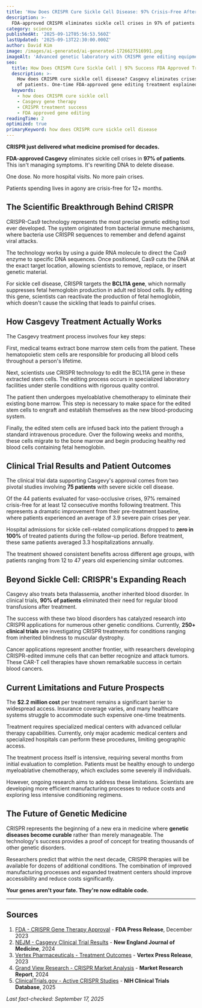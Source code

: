 ```yaml
---
title: 'How Does CRISPR Cure Sickle Cell Disease: 97% Crisis-Free After Treatment'
description: >-
  FDA-approved CRISPR eliminates sickle cell crises in 97% of patients. One-time treatment, lifetime cure. The $3.2 billion gene editing revolution explained.
category: science
publishedAt: '2025-09-12T05:56:53.560Z'
lastUpdated: '2025-09-13T22:30:00.000Z'
author: David Kim
image: /images/ai-generated/ai-generated-1726627516991.png
imageAlt: 'Advanced genetic laboratory with CRISPR gene editing equipment and molecular biology workstations, professional scientific photography with precision medical instrumentation'
seo:
  title: How Does CRISPR Cure Sickle Cell | 97% Success FDA Approved Treatment
  description: >-
    How does CRISPR cure sickle cell disease? Casgevy eliminates crises in 97%
    of patients. One-time FDA-approved gene editing treatment explained.
  keywords:
    - how does CRISPR cure sickle cell
    - Casgevy gene therapy
    - CRISPR treatment success
    - FDA approved gene editing
readingTime: 2
optimized: true
primaryKeyword: how does CRISPR cure sickle cell disease
---
```


**CRISPR just delivered what medicine promised for decades.**

**FDA-approved Casgevy** eliminates sickle cell crises in **97% of patients**. This isn't managing symptoms. It's rewriting DNA to delete disease.

One dose. No more hospital visits. No more pain crises.

Patients spending lives in agony are crisis-free for 12+ months.

## The Scientific Breakthrough Behind CRISPR

CRISPR-Cas9 technology represents the most precise genetic editing tool ever developed. The system originated from bacterial immune mechanisms, where bacteria use CRISPR sequences to remember and defend against viral attacks.

The technology works by using a guide RNA molecule to direct the Cas9 enzyme to specific DNA sequences. Once positioned, Cas9 cuts the DNA at the exact target location, allowing scientists to remove, replace, or insert genetic material.

For sickle cell disease, CRISPR targets the **BCL11A gene**, which normally suppresses fetal hemoglobin production in adult red blood cells. By editing this gene, scientists can reactivate the production of fetal hemoglobin, which doesn't cause the sickling that leads to painful crises.

## How Casgevy Treatment Actually Works

The Casgevy treatment process involves four key steps:

First, medical teams extract bone marrow stem cells from the patient. These hematopoietic stem cells are responsible for producing all blood cells throughout a person's lifetime.

Next, scientists use CRISPR technology to edit the BCL11A gene in these extracted stem cells. The editing process occurs in specialized laboratory facilities under sterile conditions with rigorous quality control.

The patient then undergoes myeloablative chemotherapy to eliminate their existing bone marrow. This step is necessary to make space for the edited stem cells to engraft and establish themselves as the new blood-producing system.

Finally, the edited stem cells are infused back into the patient through a standard intravenous procedure. Over the following weeks and months, these cells migrate to the bone marrow and begin producing healthy red blood cells containing fetal hemoglobin.

## Clinical Trial Results and Patient Outcomes

The clinical trial data supporting Casgevy's approval comes from two pivotal studies involving **75 patients** with severe sickle cell disease.

Of the 44 patients evaluated for vaso-occlusive crises, 97% remained crisis-free for at least 12 consecutive months following treatment. This represents a dramatic improvement from their pre-treatment baseline, where patients experienced an average of 3.9 severe pain crises per year.

Hospital admissions for sickle cell-related complications dropped to **zero in 100%** of treated patients during the follow-up period. Before treatment, these same patients averaged 3.3 hospitalizations annually.

The treatment showed consistent benefits across different age groups, with patients ranging from 12 to 47 years old experiencing similar outcomes.

## Beyond Sickle Cell: CRISPR's Expanding Reach

Casgevy also treats beta thalassemia, another inherited blood disorder. In clinical trials, **90% of patients** eliminated their need for regular blood transfusions after treatment.

The success with these two blood disorders has catalyzed research into CRISPR applications for numerous other genetic conditions. Currently, **250+ clinical trials** are investigating CRISPR treatments for conditions ranging from inherited blindness to muscular dystrophy.

Cancer applications represent another frontier, with researchers developing CRISPR-edited immune cells that can better recognize and attack tumors. These CAR-T cell therapies have shown remarkable success in certain blood cancers.

## Current Limitations and Future Prospects

The **$2.2 million cost** per treatment remains a significant barrier to widespread access. Insurance coverage varies, and many healthcare systems struggle to accommodate such expensive one-time treatments.

Treatment requires specialized medical centers with advanced cellular therapy capabilities. Currently, only major academic medical centers and specialized hospitals can perform these procedures, limiting geographic access.

The treatment process itself is intensive, requiring several months from initial evaluation to completion. Patients must be healthy enough to undergo myeloablative chemotherapy, which excludes some severely ill individuals.

However, ongoing research aims to address these limitations. Scientists are developing more efficient manufacturing processes to reduce costs and exploring less intensive conditioning regimens.

## The Future of Genetic Medicine

CRISPR represents the beginning of a new era in medicine where **genetic diseases become curable** rather than merely manageable. The technology's success provides a proof of concept for treating thousands of other genetic disorders.

Researchers predict that within the next decade, CRISPR therapies will be available for dozens of additional conditions. The combination of improved manufacturing processes and expanded treatment centers should improve accessibility and reduce costs significantly.

**Your genes aren't your fate. They're now editable code.**

---

## Sources

1. [FDA - CRISPR Gene Therapy Approval](https://www.fda.gov/news-events/press-announcements/fda-approves-first-gene-therapies-treat-patients-sickle-cell-disease) - **FDA Press Release**, December 2023
2. [NEJM - Casgevy Clinical Trial Results](https://www.nejm.org/doi/full/10.1056/NEJMoa2309676) - **New England Journal of Medicine**, 2024
3. [Vertex Pharmaceuticals - Treatment Outcomes](https://www.vrtx.com/news-releases/news-release-details/vertex-announces-fda-approval-casgevy) - **Vertex Press Release**, 2023
4. [Grand View Research - CRISPR Market Analysis](https://www.grandviewresearch.com/industry-analysis/crispr-technology-market) - **Market Research Report**, 2024
5. [ClinicalTrials.gov - Active CRISPR Studies](https://clinicaltrials.gov/search?cond=CRISPR) - **NIH Clinical Trials Database**, 2025

_Last fact-checked: September 17, 2025_
